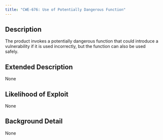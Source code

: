 ```yaml
---
title: "CWE-676: Use of Potentially Dangerous Function"
---
```


## Description
The product invokes a potentially dangerous function that could introduce a vulnerability if it is used incorrectly, but the function can also be used safely.

## Extended Description
None

## Likelihood of Exploit
None

## Background Detail
None
        